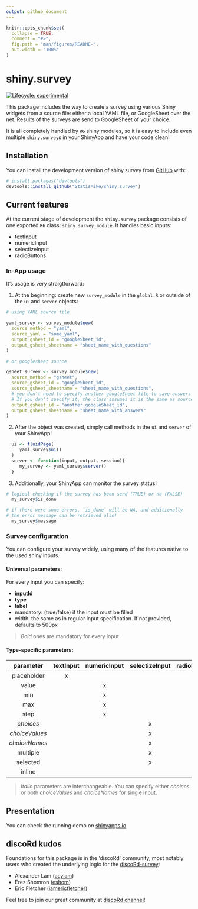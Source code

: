 ```yaml
---
output: github_document
---
```


<!-- README.md is generated from README.Rmd. Please edit that file -->

```r
knitr::opts_chunk$set(
  collapse = TRUE,
  comment = "#>",
  fig.path = "man/figures/README-",
  out.width = "100%"
)
```

# shiny.survey

<!-- badges: start -->
[![Lifecycle: experimental](https://img.shields.io/badge/lifecycle-experimental-orange.svg)](https://lifecycle.r-lib.org/articles/stages.html#experimental)
<!-- badges: end -->

This package includes the way to create a survey using various Shiny widgets
from a source file: either a local YAML file, or GoogleSheet over the net.
Results of the surveys are send to GoogleSheet of your choice.

It is all completely handled by `R6` shiny modules, so it is easy to include 
even multiple `shiny.survey`s in your ShinyApp and have your code clean!

## Installation

You can install the development version of shiny.survey from [GitHub](https://github.com/) with:

``` r
# install.packages("devtools")
devtools::install_github("StatisMike/shiny.survey")
```
## Current features

At the current stage of development the `shiny.survey` package consists of one
exported `R6` class: `shiny.survey_module`. It handles basic inputs:

- textInput
- numericInput
- selectizeInput
- radioButtons

### In-App usage

It's usage is very straigtforward:

1. At the beginning: create new `survey_module` in the `global.R` or outside
of the `ui` and `server` objects:

```r
# using YAML source file

yaml_survey <- survey_module$new(
  source_method = "yaml",
  source_yaml = "some_yaml",
  output_gsheet_id = "googleSheet_id",
  output_gsheet_sheetname = "sheet_name_with_questions"
)

# or googlesheet source

gsheet_survey <- survey_module$new(
  source_method = "gsheet",
  source_gsheet_id = "googleSheet_id",
  source_gsheet_sheetname = "sheet_name_with_questions",
  # you don't need to specify another googleSheet file to save answers
  # If you don't specify it, the class assumes it is the same as source one
  output_gsheet_id = "another_googleSheet_id",
  output_gsheet_sheetname = "sheet_name_with_answers"
)
```

2. After the object was created, simply call methods in the `ui` and `server` of
your ShinyApp!

```r
  ui <- fluidPage(
     yaml_survey$ui()
  )
  server <- function(input, output, session){
     my_survey <- yaml_survey$server()
  }
```

3. Additionally, your ShinyApp can monitor the survey status!

```r
# logical checking if the survey has been send (TRUE) or no (FALSE)
  my_survey$is_done 

# if there were some errors, `is_done` will be NA, and additionally
# the error message can be retrieved also!
  my_survey$message
```

### Survey configuration

You can configure your survey widely, using many of the features native to the
used shiny inputs. 

#### Universal parameters:

For every input you can specify:

- **inputId**
- **type**
- **label**
- mandatory: (true/false) if the input must be filled
- width: the same as in regular input specification. If not provided, defaults
to 500px

> *Bold* ones are mandatory for every input

#### Type-specific parameters:


|    parameter   |  textInput |numericInput|selectizeInput|radioButtons|
|    :----:      |   :----:   |   :----:   |    :----:    |   :----:   |
|placeholder     |      x     |            |              |            |    
|value           |            |     x      |              |            |    
|min             |            |     x      |              |            |    
|max             |            |     x      |              |            |    
|step            |            |     x      |              |            |    
|*choices*       |            |            |       x      |      x     |    
|*choiceValues*  |            |            |       x      |      x     |    
|*choiceNames*   |            |            |       x      |      x     |    
|multiple        |            |            |       x      |            |    
|selected        |            |            |       x      |      x     |    
|inline          |            |            |              |      x     |    

>*Italic* parameters are interchangeable. You can specify either *choices* or both *choiceValues* and *choiceNames* for single input.

## Presentation

You can check the running demo on [shinyapps.io](https://statismik.shinyapps.io/shinysurvey_sneakpeek/){target="_blank"}

## discoRd kudos

Foundations for this package is in the 'discoRd' community, most notably users
who created the underlying logic for the  [discoRd-survey](https://github.com/discoRd-org/discoRd-survey){target="_blank"}:

- Alexander Lam ([acylam](https://github.com/acylam){target="_blank"})
- Erez Shomron ([eshom](https://github.com/eshom){target="_blank"})
- Eric Fletcher ([iamericfletcher](https://github.com/iamericfletcher){target="_blank"})

Feel free to join our great community at [discoRd channel](https://discord.gg/FuTSvkSCVj){target="_blank"}!
